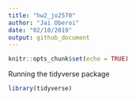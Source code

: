 ```yaml
---
title: "hw2_jo2570"
author: "Jai Oberoi"
date: "02/10/2019"
output: github_document
---
```


```r
knitr::opts_chunk$set(echo = TRUE)
```

Running the tidyverse package 

```r
library(tidyverse)
```


